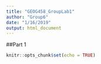 ```yaml
---
title: "GEOG458_GroupLab1"
author: "Group6"
date: "1/16/2019"
output: html_document
---
```

##Part 1
```r
knitr::opts_chunk$set(echo = TRUE)
```


